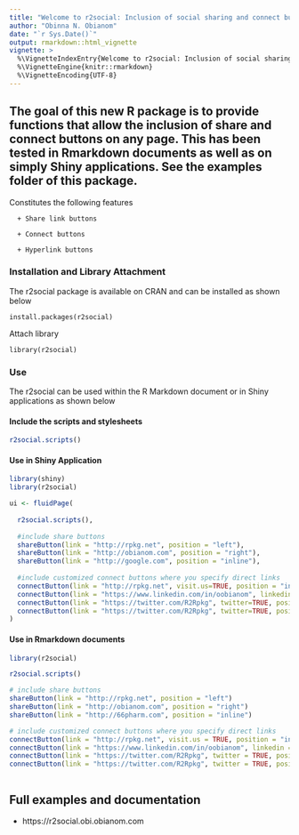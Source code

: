 ```yaml
---
title: "Welcome to r2social: Inclusion of social sharing and connect buttons on a page"
author: "Obinna N. Obianom"
date: "`r Sys.Date()`"
output: rmarkdown::html_vignette
vignette: >
  %\VignetteIndexEntry{Welcome to r2social: Inclusion of social sharing and connect buttons on a page}
  %\VignetteEngine{knitr::rmarkdown}
  %\VignetteEncoding{UTF-8}
---
```



## The goal of this new R package is to provide functions that allow the inclusion of share and connect buttons on any page. This has been tested in Rmarkdown documents as well as on simply Shiny applications. See the examples folder of this package.

Constitutes the following features
  
      + Share link buttons
      
      + Connect buttons
      
      + Hyperlink buttons


### Installation and Library Attachment

The r2social package is available on CRAN and can be installed as shown below

`install.packages(r2social)`

Attach library 

`library(r2social)`

### Use

The r2social can be used within the R Markdown document or in Shiny applications as shown below


#### Include the scripts and stylesheets

```r
r2social.scripts()
```

#### Use in Shiny Application

```r

library(shiny)
library(r2social)

ui <- fluidPage(
  
  r2social.scripts(),
  
  #include share buttons
  shareButton(link = "http://rpkg.net", position = "left"),
  shareButton(link = "http://obianom.com", position = "right"),
  shareButton(link = "http://google.com", position = "inline"),
  
  #include customized connect buttons where you specify direct links
  connectButton(link = "http://rpkg.net", visit.us=TRUE, position = "inline"),
  connectButton(link = "https://www.linkedin.com/in/oobianom", linkedin=TRUE, position = "inline"),
  connectButton(link = "https://twitter.com/R2Rpkg", twitter=TRUE, position = "inline",display.inline = FALSE),
  connectButton(link = "https://twitter.com/R2Rpkg", twitter=TRUE, position = "inline",display.inline = FALSE)
)


```

#### Use in Rmarkdown documents

```r

library(r2social)

r2social.scripts()

# include share buttons
shareButton(link = "http://rpkg.net", position = "left")
shareButton(link = "http://obianom.com", position = "right")
shareButton(link = "http://66pharm.com", position = "inline")

# include customized connect buttons where you specify direct links
connectButton(link = "http://rpkg.net", visit.us = TRUE, position = "inline")
connectButton(link = "https://www.linkedin.com/in/oobianom", linkedin = TRUE, position = "inline")
connectButton(link = "https://twitter.com/R2Rpkg", twitter = TRUE, position = "inline", display.inline = FALSE)
connectButton(link = "https://twitter.com/R2Rpkg", twitter = TRUE, position = "inline", display.inline = FALSE)



```


## Full examples and documentation

 + https://r2social.obi.obianom.com
